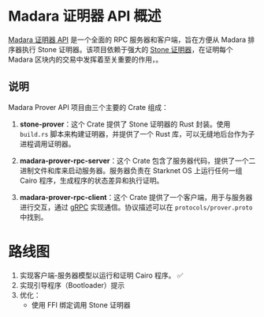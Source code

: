 # Madara 证明器 API 概述

[Madara 证明器 API](https://github.com/Moonsong-Labs/madara-prover-api) 是一个全面的 RPC 服务器和客户端，旨在方便从 Madara 排序器执行 Stone 证明器。该项目依赖于强大的 [Stone 证明器](https://github.com/starkware-libs/stone-prover)，在证明每个 Madara 区块内的交易中发挥着至关重要的作用，。

## 说明

Madara Prover API 项目由三个主要的 Crate 组成：

1. **stone-prover**：这个 Crate 提供了 Stone 证明器的 Rust 封装。使用 `build.rs` 脚本来构建证明器，并提供了一个 Rust 库，可以无缝地后台作为子进程调用证明器。

2. **madara-prover-rpc-server**：这个 Crate 包含了服务器代码，提供了一个二进制文件和库来启动服务器。服务器负责在 Starknet OS 上运行任何一组 Cairo 程序，生成程序的状态差异和执行证明。

3. **madara-prover-rpc-client**：这个 Crate 提供了一个客户端，用于与服务器进行交互，通过 [gRPC](https://grpc.io/) 实现通信。协议描述可以在 `protocols/prover.proto` 中找到。

# 路线图

1. 实现客户端-服务器模型以运行和证明 Cairo 程序。 :white_check_mark:
2. 实现引导程序（Bootloader）提示
3. 优化：
   - 使用 FFI 绑定调用 Stone 证明器
